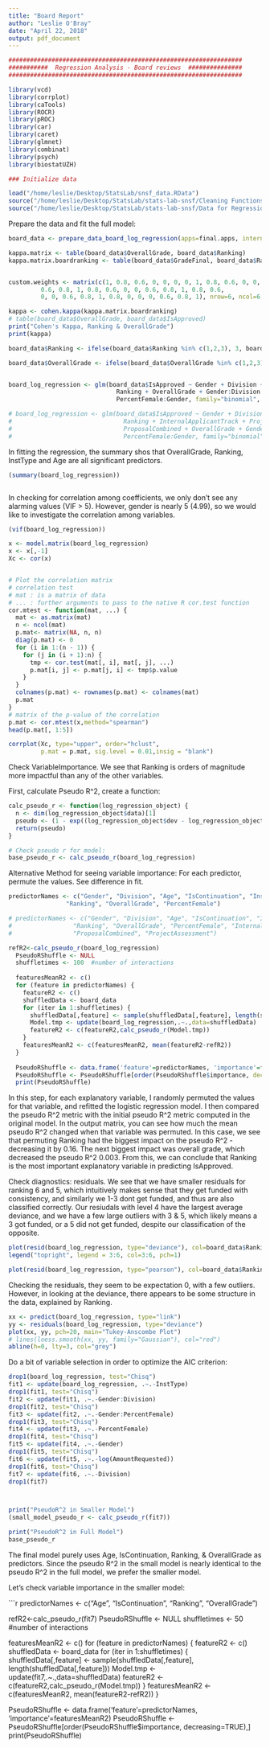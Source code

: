 ```yaml
---
title: "Board Report"
author: "Leslie O'Bray"
date: "April 22, 2018"
output: pdf_document
---
```


```r
#################################################################
###########  Regression Analysis - Board reviews  ###############
#################################################################

library(vcd) 
library(corrplot)
library(caTools)
library(ROCR)
library(pROC)
library(car)
library(caret)
library(glmnet)
library(combinat)
library(psych)
library(biostatUZH)

### Initialize data

load("/home/leslie/Desktop/StatsLab/snsf_data.RData")
source("/home/leslie/Desktop/StatsLab/stats-lab-snsf/Cleaning Functions.R")
source("/home/leslie/Desktop/StatsLab/stats-lab-snsf/Data for Regression.R")

```


Prepare the data and fit the full model:
```r

board_data <- prepare_data_board_log_regression(apps=final.apps, internal = final.internal, external = final.external)

kappa.matrix <- table(board_data$OverallGrade, board_data$Ranking)
kappa.matrix.boardranking <- table(board_data$GradeFinal, board_data$Ranking)


custom.weights <- matrix(c(1, 0.8, 0.6, 0, 0, 0, 0, 1, 0.8, 0.6, 0, 0, 
         0.6, 0.8, 1, 0.8, 0.6, 0, 0, 0.6, 0.8, 1, 0.8, 0.6,
         0, 0, 0.6, 0.8, 1, 0.8, 0, 0, 0, 0.6, 0.8, 1), nrow=6, ncol=6, byrow=T)

kappa <- cohen.kappa(kappa.matrix.boardranking)
# table(board_data$OverallGrade, board_data$IsApproved)
print("Cohen's Kappa, Ranking & OverallGrade")
print(kappa)

board_data$Ranking <- ifelse(board_data$Ranking %in% c(1,2,3), 3, board_data$Ranking)

board_data$OverallGrade <- ifelse(board_data$OverallGrade %in% c(1,2,3), 3, board_data$OverallGrade)


board_log_regression <- glm(board_data$IsApproved ~ Gender + Division + Age + IsContinuation + InstType + log(AmountRequested) + 
                              Ranking + OverallGrade + Gender:Division + PercentFemale + 
                              PercentFemale:Gender, family="binomial", data = board_data)

# board_log_regression <- glm(board_data$IsApproved ~ Gender + Division + Age + IsContinuation + InstType + log(AmountRequested) +
#                               Ranking + InternalApplicantTrack + ProjectAssessment + ExternalApplicantTrack +
#                               ProposalCombined + OverallGrade + Gender:Division + PercentFemale +
#                               PercentFemale:Gender, family="binomial", data = board_data)


```


In fitting the regression, the summary shos that OverallGrade, Ranking, InstType and Age are all significant predictors.
```r
(summary(board_log_regression))



```


In checking for correlation among coefficients, we only don't see any alarming values (VIF > 5). However, gender is nearly 5 (4.99), so we would like to investigate the correlation among variables. 

```r
(vif(board_log_regression))

x <- model.matrix(board_log_regression)
x <- x[,-1]
Xc <- cor(x)


# Plot the correlation matrix  
# correlation test
# mat : is a matrix of data
# ... : further arguments to pass to the native R cor.test function
cor.mtest <- function(mat, ...) {
  mat <- as.matrix(mat)
  n <- ncol(mat)
  p.mat<- matrix(NA, n, n)
  diag(p.mat) <- 0
  for (i in 1:(n - 1)) {
    for (j in (i + 1):n) {
      tmp <- cor.test(mat[, i], mat[, j], ...)
      p.mat[i, j] <- p.mat[j, i] <- tmp$p.value
    }
  }
  colnames(p.mat) <- rownames(p.mat) <- colnames(mat)
  p.mat
}
# matrix of the p-value of the correlation
p.mat <- cor.mtest(x,method="spearman")
head(p.mat[, 1:5])
```

```r
corrplot(Xc, type="upper", order="hclust", 
         p.mat = p.mat, sig.level = 0.01,insig = "blank")
```


Check VariableImportance. We see that Ranking is orders of magnitude more impactful than any of the other variables.

First, calculate Pseudo R^2, create a function:

```r


calc_pseudo_r <- function(log_regression_object) {
  n <- dim(log_regression_object$data)[1]
  pseudo <- (1 - exp((log_regression_object$dev - log_regression_object$null)/n)) / (1-exp(-log_regression_object$null/n))
  return(pseudo)
}

# Check pseudo r for model: 
base_pseudo_r <- calc_pseudo_r(board_log_regression)


```

Alternative Method for seeing variable importance: For each predictor, permute the values. See difference in fit.



```r

predictorNames <- c("Gender", "Division", "Age", "IsContinuation", "InstType", "AmountRequested", 
                "Ranking", "OverallGrade", "PercentFemale")

# predictorNames <- c("Gender", "Division", "Age", "IsContinuation", "InstType", "AmountRequested", 
#                 "Ranking", "OverallGrade", "PercentFemale", "InternalApplicantTrack", "ExternalApplicantTrack",
#                 "ProposalCombined", "ProjectAssessment")

refR2<-calc_pseudo_r(board_log_regression)
  PseudoRShuffle <- NULL
  shuffletimes <- 100  #number of interactions
  
  featuresMeanR2 <- c()
  for (feature in predictorNames) {
    featureR2 <- c()
    shuffledData <- board_data
    for (iter in 1:shuffletimes) {
      shuffledData[,feature] <- sample(shuffledData[,feature], length(shuffledData[,feature]))
      Model.tmp <- update(board_log_regression,.~.,data=shuffledData)
      featureR2 <- c(featureR2,calc_pseudo_r(Model.tmp))
    }
    featuresMeanR2 <- c(featuresMeanR2, mean(featureR2-refR2))
  }  
  
  PseudoRShuffle <- data.frame('feature'=predictorNames, 'importance'=featuresMeanR2)
  PseudoRShuffle <- PseudoRShuffle[order(PseudoRShuffle$importance, decreasing=TRUE),]
  print(PseudoRShuffle)


```
In this step, for each explanatory variable, I randomly permuted the values for that variable, and refitted the logistic regression model. I then compared the pseudo R^2 metric with the initial pseudo R^2 metric computed in the original model. In the output matrix, you can see how much the mean pseudo R^2 changed when that variable was permuted. In this case, we see that permuting Ranking had the biggest impact on the pseudo R^2 - decreasing it by 0.16. The next biggest impact was overall grade, which decreased the pseudo R^2 0.003. From this, we can conclude that Ranking is the most important explanatory variable in predicting IsApproved.



Check diagnostics: residuals. We see that we have smaller residuals for ranking 6 and 5, which intuitively makes sense that they get funded with consistency, and similarly we 1-3 dont get funded, and thus are also classified correctly. Our resiudals with level 4 have the largest average deviance, and we have a few large outliers with 3 & 5, which likely means a 3 got funded, or a 5 did not get funded, despite our classification of the opposite.  

```r

plot(resid(board_log_regression, type="deviance"), col=board_data$Ranking)
legend("topright", legend = 3:6, col=3:6, pch=1)

plot(resid(board_log_regression, type="pearson"), col=board_data$Ranking)

```

Checking the residuals, they seem to be expectation 0, with a few outliers. However, in looking at the deviance, there appears to be some structure in the data, explained by Ranking.

```r
xx <- predict(board_log_regression, type="link")
yy <- residuals(board_log_regression, type="deviance")
plot(xx, yy, pch=20, main="Tukey-Anscombe Plot")
# lines(loess.smooth(xx, yy, family="Gaussian"), col="red")
abline(h=0, lty=3, col="grey")

```



Do a bit of variable selection in order to optimize the AIC criterion:

```r
drop1(board_log_regression, test="Chisq")
fit1 <- update(board_log_regression, .~.-InstType)
drop1(fit1, test="Chisq")
fit2 <- update(fit1, .~.-Gender:Division)
drop1(fit2, test="Chisq")
fit3 <- update(fit2, .~.-Gender:PercentFemale)
drop1(fit3, test="Chisq")
fit4 <- update(fit3, .~.-PercentFemale)
drop1(fit4, test="Chisq")
fit5 <- update(fit4, .~.-Gender)
drop1(fit5, test="Chisq")
fit6 <- update(fit5, .~.-log(AmountRequested))
drop1(fit6, test="Chisq")
fit7 <- update(fit6, .~.-Division)
drop1(fit7)



print("PseudoR^2 in Smaller Model")
(small_model_pseudo_r <- calc_pseudo_r(fit7))

print("PseudoR^2 in Full Model")
base_pseudo_r

```
The final model purely uses Age, IsContinuation, Ranking, & OverallGrade as predictors. Since the pseudo R^2 in the small model is nearly identical to the pseudo R^2 in the full model, we prefer the smaller model. 

Let's check variable importance in the smaller model:

```r

predictorNames <- c("Age", "IsContinuation", "Ranking", "OverallGrade")

refR2<-calc_pseudo_r(fit7)
  PseudoRShuffle <- NULL
  shuffletimes <- 50  #number of interactions
  
  featuresMeanR2 <- c()
  for (feature in predictorNames) {
    featureR2 <- c()
    shuffledData <- board_data
    for (iter in 1:shuffletimes) {
      shuffledData[,feature] <- sample(shuffledData[,feature], length(shuffledData[,feature]))
      Model.tmp <- update(fit7,.~.,data=shuffledData)
      featureR2 <- c(featureR2,calc_pseudo_r(Model.tmp))
    }
    featuresMeanR2 <- c(featuresMeanR2, mean(featureR2-refR2))
  }  
  
  PseudoRShuffle <- data.frame('feature'=predictorNames, 'importance'=featuresMeanR2)
  PseudoRShuffle <- PseudoRShuffle[order(PseudoRShuffle$importance, decreasing=TRUE),]
  print(PseudoRShuffle)



